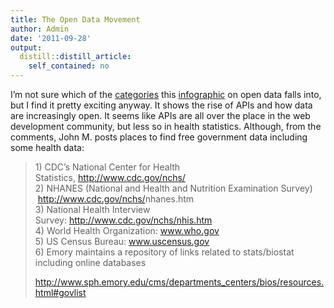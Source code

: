 ```yaml
---
title: The Open Data Movement
author: Admin
date: '2011-09-28'
output:
  distill::distill_article:
    self_contained: no
---
```


I&#8217;m not sure which of the <a href="http://simplystatistics.tumblr.com/post/10524782074/most-popular-infographics" target="_blank">categories</a> this <a href="http://visually.visually.netdna-cdn.com/TheOpenDataMovement_4e80e4e7c6495.jpg" target="_blank">infographic</a> on open data falls into, but I find it pretty exciting anyway. It shows the rise of APIs and how data are increasingly open. It seems like APIs are all over the place in the web development community, but less so in health statistics. Although, from the comments, John M. posts places to find free government data including some health data: 

> <span>1) CDC&#8217;s National Center for Health Statistics, <a target="_blank" href="http://www.cdc.gov/nchs/"><a href="http://www.cdc.gov/nchs/" target="_blank">http://www.cdc.gov/nchs/</a></a><br />2) <span class="il">NHANES</span> (National and Health and Nutrition Examination Survey)  <a href="http://www.cdc.gov/nchs/nhanes.htm" target="_blank"><a href="http://www.cdc.gov/nchs/" target="_blank">http://www.cdc.gov/nchs/</a><span class="il">nhanes</span>.htm</a><br />3) National Health Interview Survey: <a target="_blank" href="http://www.cdc.gov/nchs/nhis.htm"><a href="http://www.cdc.gov/nchs/nhis.htm" target="_blank">http://www.cdc.gov/nchs/nhis.htm</a></a><br />4) World Health Organization: <a target="_blank" href="http://www.who.gov/"><a href="http://www.who.gov" target="_blank">www.who.gov</a></a><br />5) US Census Bureau: <a target="_blank" href="http://www.uscensus.gov/"><a href="http://www.uscensus.gov" target="_blank">www.uscensus.gov</a></a><br />6) Emory maintains a repository of links related to stats/biostat including online databases </span>
> 
> <span><a target="_blank" href="http://www.sph.emory.edu/cms/departments_centers/bios/resources.html#govlist"><a href="http://www.sph.emory.edu/cms/departments_centers/bios/resources.html#govlist" target="_blank">http://www.sph.emory.edu/cms/departments_centers/bios/resources.html#govlist</a></a></span>
